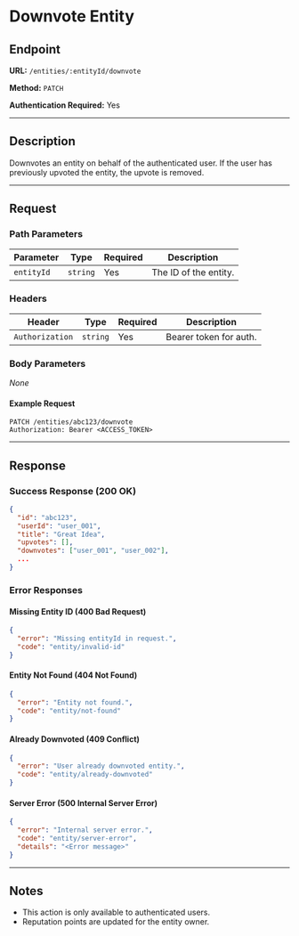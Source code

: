 # Downvote Entity

## Endpoint

**URL:** `/entities/:entityId/downvote`

**Method:** `PATCH`

**Authentication Required:** Yes

---

## Description

Downvotes an entity on behalf of the authenticated user. If the user has previously upvoted the entity, the upvote is removed.

---

## Request

### Path Parameters

| Parameter  | Type     | Required | Description           |
| ---------- | -------- | -------- | --------------------- |
| `entityId` | `string` | Yes      | The ID of the entity. |

### Headers

| Header          | Type     | Required | Description            |
| --------------- | -------- | -------- | ---------------------- |
| `Authorization` | `string` | Yes      | Bearer token for auth. |

### Body Parameters

_None_

#### Example Request

```http
PATCH /entities/abc123/downvote
Authorization: Bearer <ACCESS_TOKEN>
```

---

## Response

### Success Response (200 OK)

```json
{
  "id": "abc123",
  "userId": "user_001",
  "title": "Great Idea",
  "upvotes": [],
  "downvotes": ["user_001", "user_002"],
  ...
}
```

### Error Responses

#### Missing Entity ID (400 Bad Request)

```json
{
  "error": "Missing entityId in request.",
  "code": "entity/invalid-id"
}
```

#### Entity Not Found (404 Not Found)

```json
{
  "error": "Entity not found.",
  "code": "entity/not-found"
}
```

#### Already Downvoted (409 Conflict)

```json
{
  "error": "User already downvoted entity.",
  "code": "entity/already-downvoted"
}
```

#### Server Error (500 Internal Server Error)

```json
{
  "error": "Internal server error.",
  "code": "entity/server-error",
  "details": "<Error message>"
}
```

---

## Notes

- This action is only available to authenticated users.
- Reputation points are updated for the entity owner.
